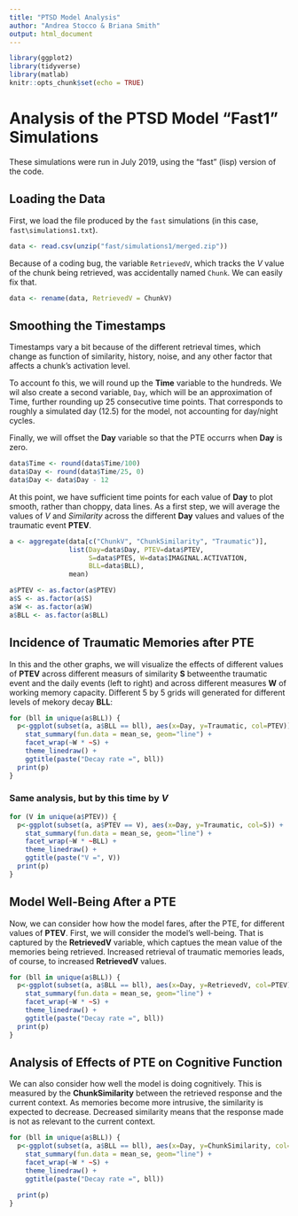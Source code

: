 ```yaml
---
title: "PTSD Model Analysis"
author: "Andrea Stocco & Briana Smith"
output: html_document
---
```


```r
library(ggplot2)
library(tidyverse)
library(matlab)
knitr::opts_chunk$set(echo = TRUE)
```

# Analysis of the PTSD Model "Fast1" Simulations

These simulations were run in July 2019, using the "fast" (lisp) version of the code.

## Loading the Data

First, we load the file produced by the `fast` simulations (in this case, `fast\simulations1.txt`).

```r
data <- read.csv(unzip("fast/simulations1/merged.zip"))
```

Because of a coding bug, the variable `RetrievedV`, which tracks the _V_ value of the chunk being retrieved, was accidentally named `Chunk`. We can easily fix that.

```r
data <- rename(data, RetrievedV = ChunkV)
```

## Smoothing the Timestamps

Timestamps vary a bit because of the different retrieval times, which change as function of similarity, history, noise, and any other factor that affects a chunk's activation level.

To account fo this, we will round up the __Time__ variable to the hundreds. We wil also create a second variable, `Day`, which will be an approximation of Time, further rounding up 25 consecutive time points. That corresponds to roughly a simulated day (12.5) for the model, not accounting for day/night cycles.

Finally, we will offset the __Day__ variable so that the PTE occurrs when __Day__ is zero.

```r
data$Time <- round(data$Time/100)
data$Day <- round(data$Time/25, 0)
data$Day <- data$Day - 12
```

At this point, we have sufficient time points for each value of __Day__ to plot smooth, rather than choppy, data lines. As a first step, we will average the values of _V_ and _Similarity_ across the different __Day__ values and values of the traumatic event __PTEV__. 


```r
a <- aggregate(data[c("ChunkV", "ChunkSimilarity", "Traumatic")],
               list(Day=data$Day, PTEV=data$PTEV,
                    S=data$PTES, W=data$IMAGINAL.ACTIVATION,
                    BLL=data$BLL),
               mean)

a$PTEV <- as.factor(a$PTEV)
a$S <- as.factor(a$S)
a$W <- as.factor(a$W)
a$BLL <- as.factor(a$BLL)
```

## Incidence of Traumatic Memories after PTE

In this and the other graphs, we will visualize the effects of different values of __PTEV__ across different measurs of similarity __S__ betweenthe traumatic event and the daily events (left to right) and across different measures __W__ of working memory capacity. Different 5 by 5 grids will generated for different levels of mekory decay __BLL__:

```r
for (bll in unique(a$BLL)) {
  p<-ggplot(subset(a, a$BLL == bll), aes(x=Day, y=Traumatic, col=PTEV)) +
    stat_summary(fun.data = mean_se, geom="line") +
    facet_wrap(~W * ~S) +
    theme_linedraw() +
    ggtitle(paste("Decay rate =", bll))
  print(p)
}
```

### Same analysis, but by this time by _V_

```r
for (V in unique(a$PTEV)) {
  p<-ggplot(subset(a, a$PTEV == V), aes(x=Day, y=Traumatic, col=S)) +
    stat_summary(fun.data = mean_se, geom="line") +
    facet_wrap(~W * ~BLL) +
    theme_linedraw() +
    ggtitle(paste("V =", V))
  print(p)
}

```


## Model Well-Being After a PTE

Now, we can consider how how the model fares, after the PTE, for different values of __PTEV__. First, we will consider the model's well-being. That is captured by the __RetrievedV__ variable, which captues the mean value of the memories being retrieved. Increased retrieval of traumatic memories leads, of course, to increased __RetrievedV__ values.

```r
for (bll in unique(a$BLL)) {
  p<-ggplot(subset(a, a$BLL == bll), aes(x=Day, y=RetrievedV, col=PTEV)) +
    stat_summary(fun.data = mean_se, geom="line") +
    facet_wrap(~W * ~S) +
    theme_linedraw() +
    ggtitle(paste("Decay rate =", bll))
  print(p)
}

```
## Analysis of Effects of PTE on Cognitive Function

We can also consider how well the model is doing cognitively. This is measured by the __ChunkSimilarity__ between the retrieved response and the current context. As memories become more intrusive, the similarity is expected to decrease. Decreased similarity means that the response made is not as relevant to the current context.

```r

for (bll in unique(a$BLL)) {
  p<-ggplot(subset(a, a$BLL == bll), aes(x=Day, y=ChunkSimilarity, col=PTEV)) +
    stat_summary(fun.data = mean_se, geom="line") +
    facet_wrap(~W * ~S) +
    theme_linedraw() +
    ggtitle(paste("Decay rate =", bll))

  print(p)
}
```